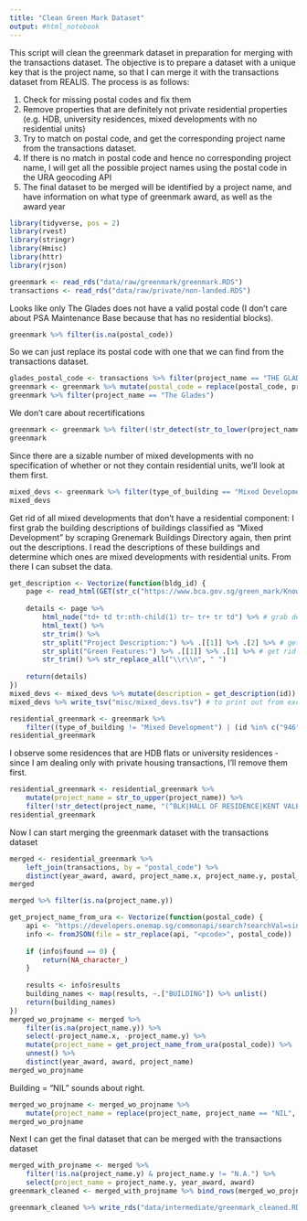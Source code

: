 ```yaml
---
title: "Clean Green Mark Dataset"
output: #html_notebook
---
```


This script will clean the greenmark dataset in preparation for merging with the transactions dataset. The objective is to prepare a dataset with a unique key that is the project name, so that I can merge it with the transactions dataset from REALIS. The process is as follows: 

1. Check for missing postal codes and fix them
1. Remove properties that are definitely not private residential properties (e.g. HDB, university residences, mixed developments with no residential units)
1. Try to match on postal code, and get the corresponding project name from the transactions dataset.
1. If there is no match in postal code and hence no corresponding project name, I will get all the possible project names using the postal code in the URA geocoding API
1. The final dataset to be merged will be identified by a project name, and have information on what type of greenmark award, as well as the award year


```r
library(tidyverse, pos = 2)
library(rvest)
library(stringr)
library(Hmisc)
library(httr)
library(rjson)
```

```r
greenmark <- read_rds("data/raw/greenmark/greenmark.RDS")
transactions <- read_rds("data/raw/private/non-landed.RDS")
```

Looks like only The Glades does not have a valid postal code (I don't care about PSA Maintenance Base because that has no residential blocks).

```r
greenmark %>% filter(is.na(postal_code))
```

So we can just replace its postal code with one that we can find from the transactions dataset.

```r
glades_postal_code <- transactions %>% filter(project_name == "THE GLADES") %>% .$postal_code %>% .[1]
greenmark <- greenmark %>% mutate(postal_code = replace(postal_code, project_name == "The Glades", glades_postal_code))
greenmark %>% filter(project_name == "The Glades")
```

We don't care about recertifications

```r
greenmark <- greenmark %>% filter(!str_detect(str_to_lower(project_name), "certification"))
greenmark
```

Since there are a sizable number of mixed developments with no specification of whether or not they contain residential units, we'll look at them first.

```r
mixed_devs <- greenmark %>% filter(type_of_building == "Mixed Development")
mixed_devs
```

Get rid of all mixed developments that don't have a residential component: I first grab the building descriptions of buildings classified as "Mixed Development" by scraping Grenemark Buildings Directory again, then print out the descriptions. I read the descriptions of these buildings and determine which ones are mixed developments with residential units. From there I can subset the data.

```r
get_description <- Vectorize(function(bldg_id) {
    page <- read_html(GET(str_c("https://www.bca.gov.sg/green_mark/KnowledgeResources/BuildingDirectoryDetail.aspx?id=", bldg_id)))
    
    details <- page %>% 
        html_node("td+ td tr:nth-child(1) tr~ tr+ tr td") %>% # grab details section
        html_text() %>% 
        str_trim() %>% 
        str_split("Project Description:") %>% .[[1]] %>% .[2] %>% # get rid of preceding details
        str_split("Green Features:") %>% .[[1]] %>% .[1] %>% # get rid of green features section
        str_trim() %>% str_replace_all("\\r\\n", " ")
    
    return(details)
})
mixed_devs <- mixed_devs %>% mutate(description = get_description(id))
mixed_devs %>% write_tsv("misc/mixed_devs.tsv") # to print out from excel
```

```r
residential_greenmark <- greenmark %>% 
    filter((type_of_building != "Mixed Development") | (id %in% c("946", "669", "1606", "1639", "1140", "1141", "650", "907")))
residential_greenmark
```

I observe some residences that are HDB flats or university residences - since I am dealing only with private housing transactions, I'll remove them first.

```r
residential_greenmark <- residential_greenmark %>% 
    mutate(project_name = str_to_upper(project_name)) %>% 
    filter(!str_detect(project_name, "(^BLK|HALL OF RESIDENCE|KENT VALE|FACULTY HOUSING|UNIVERSITY)"))
residential_greenmark
```


Now I can start merging the greenmark dataset with the transactions dataset

```r
merged <- residential_greenmark %>% 
    left_join(transactions, by = "postal_code") %>% 
    distinct(year_award, award, project_name.x, project_name.y, postal_code)
merged
```


```r
merged %>% filter(is.na(project_name.y))
```

```r
get_project_name_from_ura <- Vectorize(function(postal_code) {
    api <- "https://developers.onemap.sg/commonapi/search?searchVal=singapore+<pcode>&returnGeom=Y&getAddrDetails=Y&pageNum=1"
    info <- fromJSON(file = str_replace(api, "<pcode>", postal_code))
    
    if (info$found == 0) {
        return(NA_character_)
    }
    
    results <- info$results
    building_names <- map(results, ~.["BUILDING"]) %>% unlist()
    return(building_names)
})
merged_wo_projname <- merged %>% 
    filter(is.na(project_name.y)) %>%
    select(-project_name.x, -project_name.y) %>% 
    mutate(project_name = get_project_name_from_ura(postal_code)) %>% 
    unnest() %>% 
    distinct(year_award, award, project_name)
merged_wo_projname
```

Building = "NIL" sounds about right.

```r
merged_wo_projname <- merged_wo_projname %>% 
    mutate(project_name = replace(project_name, project_name == "NIL", "16 LAKESHORE VIEW"))
merged_wo_projname
```

Next I can get the final dataset that can be merged with the transactions dataset

```r
merged_with_projname <- merged %>% 
    filter(!is.na(project_name.y) & project_name.y != "N.A.") %>% 
    select(project_name = project_name.y, year_award, award)
greenmark_cleaned <- merged_with_projname %>% bind_rows(merged_wo_projname)
```

```r
greenmark_cleaned %>% write_rds("data/intermediate/greenmark_cleaned.RDS")
```



